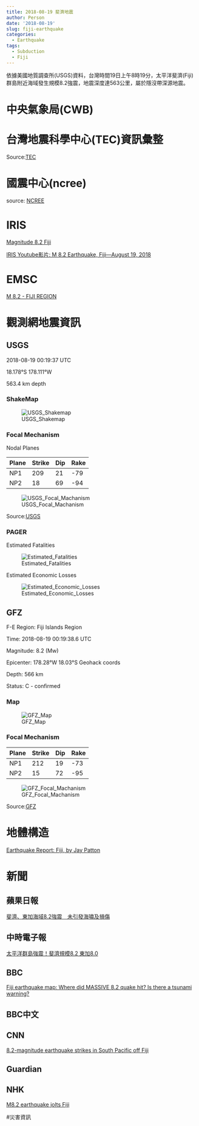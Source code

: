 ```yaml
---
title: 2018-08-19 斐濟地震
author: Person
date: '2018-08-19'
slug: fiji-earthquake
categories:
  - Earthquake
tags:
  - Subduction
  - Fiji
---
```


依據美國地質調查所(USGS)資料，台灣時間19日上午8時19分，太平洋斐濟(Fiji)群島附近海域發生規模8.2強震，地震深度達563公里，屬於隱沒帶深源地震。

# 中央氣象局(CWB)

[]()


# 台灣地震科學中心(TEC)資訊彙整

[]()


Source:[TEC](http://tec.earth.sinica.edu.tw/new_web/index.php)


# 國震中心(ncree)

[]()

source: [NCREE](http://www.ncree.org/)

# IRIS

[Magnitude 8.2 Fiji](https://www.iris.edu/hq/retm/event/5603)

[IRIS Youtube影片: M 8.2 Earthquake, Fiji—August 19, 2018](https://www.youtube.com/watch?v=6rpKstVxc1k)

# EMSC

[M 8.2 - FIJI REGION](https://www.emsc-csem.org/Earthquake/earthquake.php?id=707745)


# 觀測網地震資訊

## USGS

2018-08-19 00:19:37 UTC 

18.178°S   178.111°W 

563.4 km depth

### ShakeMap
![USGS_Shakemap](images/20180819/us1000gcii_intensity.jpg)

### Focal Mechanism

Nodal Planes

| Plane | Strike | Dip  | Rake |
| ----- | ------ | ---- | ---- |
| NP1   | 209    | 21   | -79  |
| NP2   | 18     | 69   | -94  |

![USGS_Focal_Machanism](images/20180819/us1000gcii_moment-tensor.png)

Source:[USGS](https://earthquake.usgs.gov/earthquakes/eventpage/us1000gcii#executive)

### PAGER
Estimated Fatalities

![Estimated_Fatalities](images/20180819/us1000gcii_alertfatal_small.png)

Estimated Economic Losses

![Estimated_Economic_Losses](images/20180819/us1000gcii_alertecon_small.png)


## GFZ

F-E Region:	Fiji Islands Region	

Time:	2018-08-19 00:19:38.6 UTC

Magnitude:	8.2 (Mw)

Epicenter:	178.28°W  18.03°S  Geohack coords

Depth:	566 km

Status:	C - confirmed

### Map
![GFZ_Map](images/20180819/gfz2018qegj.jpg)

### Focal Mechanism

| Plane | Strike | Dip  | Rake |
| ----- | ------ | ---- | ---- |
| NP1   | 212    | 19   | -73  |
| NP2   | 15     | 72   | -95  |


![GFZ_Focal_Machanism](images/20180819/gfz2018qegj_bb.png)

Source:[GFZ](http://geofon.gfz-potsdam.de/eqinfo/event.php?id=gfz2018qegj)

# 地體構造

[Earthquake Report: Fiji, by Jay Patton](http://earthjay.com/?p=7598)

# 新聞

## 蘋果日報
[斐濟、東加海域8.2強震　未引發海嘯及損傷](https://tw.appledaily.com/new/realtime/20180819/1413701/)

## 中時電子報
[太平洋群島強震！斐濟規模8.2 東加8.0](https://www.chinatimes.com/realtimenews/20180819001036-260408)

## BBC
[Fiji earthquake map: Where did MASSIVE 8.2 quake hit? Is there a tsunami warning?](https://www.express.co.uk/news/world/1005411/fiji-earthquake-map-where-8-2-quake-hit-is-there-tsunami-warning)

## BBC中文
[]()

## CNN
[8.2-magnitude earthquake strikes in South Pacific off Fiji](https://edition.cnn.com/2018/08/18/world/earthquake-strikes-in-south-pacific/index.html)

## Guardian
[]()

## NHK
[M8.2 earthquake jolts Fiji](https://www3.nhk.or.jp/nhkworld/en/news/20180819_11/)


#災害資訊




